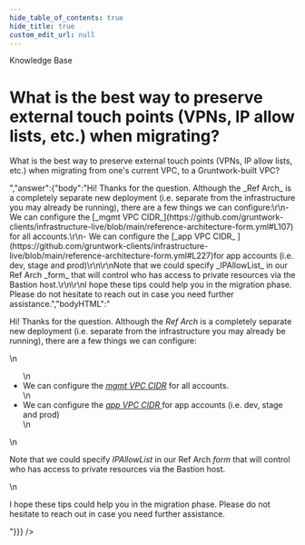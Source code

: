 ```yaml
---
hide_table_of_contents: true
hide_title: true
custom_edit_url: null
---
```



<CenterLayout>
<span className="searchCategory">Knowledge Base</span>
<h1>What is the best way to preserve external touch points (VPNs, IP allow lists, etc.) when migrating?</h1>
<GitHub discussion={{"id":"D_kwDOF8slf84AO3kl","number":224,"author":{"login":"marijakstrazdas"},"title":"What is the best way to preserve external touch points (VPNs, IP allow lists, etc.) when migrating?","body":"What is the best way to preserve external touch points (VPNs, IP allow lists, etc.) when migrating from one's current VPC, to a Gruntwork-built VPC? ","bodyHTML":"<p dir=\"auto\">What is the best way to preserve external touch points (VPNs, IP allow lists, etc.) when migrating from one's current VPC, to a Gruntwork-built VPC?</p>","answer":{"body":"Hi! Thanks for the question. Although the _Ref Arch_ is a completely separate new deployment (i.e. separate from the infrastructure you may already be running), there are a few things we can configure:\r\n- We can configure the [_mgmt VPC CIDR_](https://github.com/gruntwork-clients/infrastructure-live/blob/main/reference-architecture-form.yml#L107) for all accounts.\r\n- We can configure the [_app VPC CIDR_ ](https://github.com/gruntwork-clients/infrastructure-live/blob/main/reference-architecture-form.yml#L227)for app accounts (i.e. dev, stage and prod)\r\n\r\nNote that we could specify _IPAllowList_ in our Ref Arch _form_ that will control who has access to private resources via the Bastion host.\r\n\r\nI hope these tips could help you in the migration phase. Please do not hesitate to reach out in case you need further assistance.","bodyHTML":"<p dir=\"auto\">Hi! Thanks for the question. Although the <em>Ref Arch</em> is a completely separate new deployment (i.e. separate from the infrastructure you may already be running), there are a few things we can configure:</p>\n<ul dir=\"auto\">\n<li>We can configure the <a href=\"https://github.com/gruntwork-clients/infrastructure-live/blob/main/reference-architecture-form.yml#L107\"><em>mgmt VPC CIDR</em></a> for all accounts.</li>\n<li>We can configure the <a href=\"https://github.com/gruntwork-clients/infrastructure-live/blob/main/reference-architecture-form.yml#L227\"><em>app VPC CIDR</em> </a>for app accounts (i.e. dev, stage and prod)</li>\n</ul>\n<p dir=\"auto\">Note that we could specify <em>IPAllowList</em> in our Ref Arch <em>form</em> that will control who has access to private resources via the Bastion host.</p>\n<p dir=\"auto\">I hope these tips could help you in the migration phase. Please do not hesitate to reach out in case you need further assistance.</p>"}}} />

</CenterLayout>
  

<!-- ##DOCS-SOURCER-START
{
  "sourcePlugin": "github-discussions",
  "hash": "2b959f17dd399011c32d49aba144104d"
}
##DOCS-SOURCER-END -->
